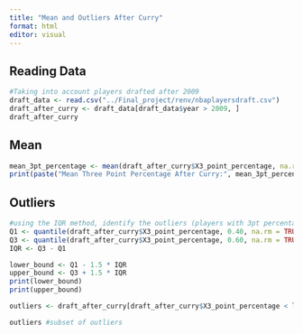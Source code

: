 ```yaml
---
title: "Mean and Outliers After Curry"
format: html
editor: visual
---
```


## Reading Data

```r
#Taking into account players drafted after 2009
draft_data <- read.csv("../Final_project/renv/nbaplayersdraft.csv")
draft_after_curry <- draft_data[draft_data$year > 2009, ]
draft_after_curry

```

## Mean

```r
mean_3pt_percentage <- mean(draft_after_curry$X3_point_percentage, na.rm = TRUE)
print(paste("Mean Three Point Percentage After Curry:", mean_3pt_percentage))
```

## Outliers

```r
#using the IQR method, identify the outliers (players with 3pt percentage less than the lower bound or greater than upper bound)
Q1 <- quantile(draft_after_curry$X3_point_percentage, 0.40, na.rm = TRUE)
Q3 <- quantile(draft_after_curry$X3_point_percentage, 0.60, na.rm = TRUE)
IQR <- Q3 - Q1

lower_bound <- Q1 - 1.5 * IQR
upper_bound <- Q3 + 1.5 * IQR
print(lower_bound)
print(upper_bound)

outliers <- draft_after_curry[draft_after_curry$X3_point_percentage < lower_bound | draft_after_curry$X3_point_percentage > upper_bound, ]

outliers #subset of outliers
```
